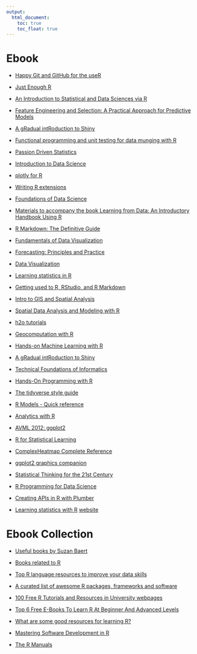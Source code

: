 ```yaml
---
output:
  html_document: 
    toc: true
    toc_float: true
---
```


# Ebook 

* [Happy Git and GitHub for the useR](http://happygitwithr.com/)

* [Just Enough R](https://benwhalley.github.io/just-enough-r/)

* [An Introduction to Statistical and Data Sciences via R](http://moderndive.com/index.html)

* [Feature Engineering and Selection: A Practical Approach for Predictive Models](http://www.feat.engineering/)

* [A gRadual intRoduction to Shiny](https://laderast.github.io/gradual_shiny/)

* [Functional programming and unit testing for data munging with R](https://b-rodrigues.github.io/fput/)

* [Passion Driven Statistics](https://alanarnholt.github.io/PDS-Bookdown2/)

* [Introduction to Data Science](https://rafalab.github.io/dsbook/)

* [plotly for R](https://plotly-book.cpsievert.me/index.html)

* [Writing R extensions](https://colinfay.me/writing-r-extensions/index.html)

* [Foundations of Data Science](http://www.cs.cornell.edu/jeh/book.pdf)

* [Materials to accompany the book Learning from Data: An Introductory Handbook Using R](https://github.com/kjmazidi/Learning_from_Data)

* [R Markdown: The Definitive Guide](https://bookdown.org/yihui/rmarkdown/)

* [Fundamentals of Data Visualization](http://serialmentor.com/dataviz/)

* [Forecasting: Principles and Practice](https://otexts.org/fpp2/)

* [Data Visualization](http://socviz.co/)

* [Learning statistics in R](https://ademos.people.uic.edu/index.html)

* [Getting used to R, RStudio, and R Markdown](https://rbasics.netlify.com/index.html)

* [Intro to GIS and Spatial Analysis](https://mgimond.github.io/Spatial/index.html)

* [Spatial Data Analysis and Modeling with R](http://www.rspatial.org/index.html)

* [h2o tutorials](http://docs.h2o.ai/h2o-tutorials/latest-stable/)

* [Geocomputation with R](https://geocompr.robinlovelace.net/)

* [Hands-on Machine Learning with R](https://bradleyboehmke.github.io/hands-on-machine-learning-with-r/)

* [A gRadual intRoduction to Shiny](https://laderast.github.io/gradual_shiny/)

* [Technical Foundations of Informatics](https://info201.github.io/)

* [Hands-On Programming with R](https://rstudio-education.github.io/hopr/)

* [The tidyverse style guide](http://style.tidyverse.org/)

* [R Models - Quick reference](https://m-clark.github.io/R-models/#introduction)

* [Analytics with R](http://analyticswithr.com/index.html)

* [AVML 2012: ggplot2](https://www.ling.upenn.edu/~joseff/avml2012/)

* [R for Statistical Learning](https://daviddalpiaz.github.io/r4sl/)

* [ComplexHeatmap Complete Reference](https://jokergoo.github.io/ComplexHeatmap-reference/book/)

* [ggplot2 graphics companion](https://www.trafforddatalab.io/graphics_companion/#ggplot2_graphics_companion)

* [Statistical Thinking for the 21st Century](http://thinkstats.org/)

* [R Programming for Data Science](https://bookdown.org/rdpeng/rprogdatascience/)

* [Creating APIs in R with Plumber](https://www.rplumber.io/docs/index.html)

* [Learning statistics with R](https://learningstatisticswithr-bookdown.netlify.com/) [website](https://learningstatisticswithr.com/)

# Ebook Collection

* [Useful books by Suzan Baert](https://github.com/suzanbaert/Resources_and_Bookmarks/blob/master/1_R_Books.md)

* [Books related to R](https://www.r-project.org/doc/bib/R-books.html)


* [Top R language resources to improve your data skills](https://www.computerworld.com/article/2497464/business-intelligence/top-r-language-resources-to-improve-your-data-skills.html?nsdr=true&page=2)

* [A curated list of awesome R packages, frameworks and software](https://awesome-r.com/)


* [100 Free R Tutorials and Resources in University webpages](https://pairach.com/2012/02/26/r-tutorials-from-universities-around-the-world/)


* [Top 6 Free E-Books To Learn R At Beginner And Advanced Levels](https://analyticsindiamag.com/top-6-free-e-books-to-learn-r-at-beginner-and-advanced-levels/)

* [What are some good resources for learning R?](https://www.quora.com/What-are-some-good-resources-for-learning-R-1)

* [Mastering Software Development in R](https://bookdown.org/rdpeng/RProgDA/)

* [The R Manuals](https://cran.r-project.org/manuals.html)
